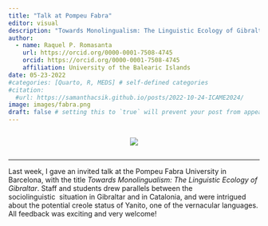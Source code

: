 ```yaml
---
title: "Talk at Pompeu Fabra"
editor: visual
description: "Towards Monolingualism: The Linguistic Ecology of Gibraltar"
author:
  - name: Raquel P. Romasanta
    url: https://orcid.org/0000-0001-7508-4745
    orcid: https://orcid.org/0000-0001-7508-4745
    affiliation: University of the Balearic Islands
date: 05-23-2022
#categories: [Quarto, R, MEDS] # self-defined categories
#citation: 
  #url: https://samanthacsik.github.io/posts/2022-10-24-ICAME2024/ 
image: images/fabra.png
draft: false # setting this to `true` will prevent your post from appearing on your listing page until you're ready!
---
```


::: {style="display: flex; justify-content: center; align-items: center"}
![](images/pompeu.png)
:::

------------------------------------------------------------------------

Last week, I gave an invited talk at the Pompeu Fabra University in Barcelona, with the title *Towards Monolingualism: The Linguistic Ecology of Gibraltar*. Staff and students drew parallels between the sociolinguistic  situation in Gibraltar and in Catalonia, and were intrigued about the potential creole status of Yanito, one of the vernacular languages. All feedback was exciting and very welcome!  
